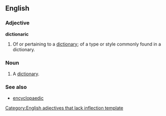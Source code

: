 ==English==

===Adjective===
'''dictionaric''' [[Category:English adjectives that lack inflection template]] <!-- should use either {{en-adj}} or {{en-adj|-}}, I'm not sure which -->

# Of or pertaining to a [[dictionary]]; of a type or style commonly found in a dictionary. <!--citations will be added tomorrow-->

===Noun===
{{en-noun}}

#{{archaic}} A [[dictionary]].

===See also===
*[[encyclopaedic]]